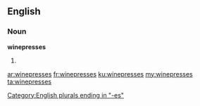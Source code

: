 ==English==

===Noun===
'''winepresses'''

# {{plural of|[[winepress]]}}

[[Category:English plurals ending in "-es"]]

[[ar:winepresses]]
[[fr:winepresses]]
[[ku:winepresses]]
[[my:winepresses]]
[[ta:winepresses]]